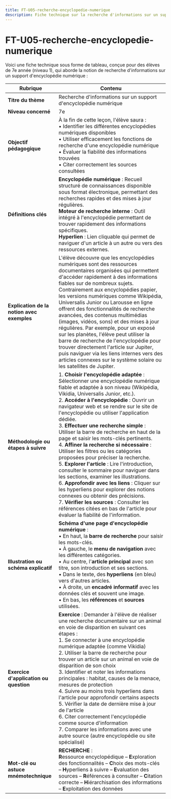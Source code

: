 ```yaml
---
title: FT-U05-recherche-encyclopedie-numerique
description: Fiche technique sur la recherche d'informations sur un support d'encyclopédie numérique
---
```


# FT-U05-recherche-encyclopedie-numerique
Voici une fiche technique sous forme de tableau, conçue pour des élèves de 7e année (niveau 1), qui aborde la notion de recherche d'informations sur un support d'encyclopédie numérique :

| **Rubrique**                                  | **Contenu**                                                                                                                                                                                                                                                                                                                                                                                                                        |
|-----------------------------------------------|-------------------------------------------------------------------------------------------------------------------------------------------------------------------------------------------------------------------------------------------------------------------------------------------------------------------------------------------------------------------------------------------------------------------------------------|
| **Titre du thème**                            | Recherche d'informations sur un support d'encyclopédie numérique                                                                                                                                                                                                                                                                                                                                                                         |
| **Niveau concerné**                           | 7e                                                                                                                                                                                                                                                                                                                                                                                                                                  |
| **Objectif pédagogique**                      | À la fin de cette leçon, l'élève saura : <br/>• Identifier les différentes encyclopédies numériques disponibles <br/>• Utiliser efficacement les fonctions de recherche d'une encyclopédie numérique <br/>• Évaluer la fiabilité des informations trouvées <br/>• Citer correctement les sources consultées                                                                                                                                                                                                                |
| **Définitions clés**                          | **Encyclopédie numérique** : Recueil structuré de connaissances disponible sous format électronique, permettant des recherches rapides et des mises à jour régulières. <br/>**Moteur de recherche interne** : Outil intégré à l'encyclopédie permettant de trouver rapidement des informations spécifiques. <br/>**Hyperlien** : Lien cliquable qui permet de naviguer d'un article à un autre ou vers des ressources externes.                                                                                                                                                                          |
| **Explication de la notion avec exemples**    | L'élève découvre que les encyclopédies numériques sont des ressources documentaires organisées qui permettent d'accéder rapidement à des informations fiables sur de nombreux sujets. Contrairement aux encyclopédies papier, les versions numériques comme Wikipédia, Universalis Junior ou Larousse en ligne offrent des fonctionnalités de recherche avancées, des contenus multimédias (images, vidéos, sons) et des mises à jour régulières. Par exemple, pour un exposé sur les planètes, l'élève peut utiliser la barre de recherche de l'encyclopédie pour trouver directement l'article sur Jupiter, puis naviguer via les liens internes vers des articles connexes sur le système solaire ou les satellites de Jupiter.                                                                                                                       |
| **Méthodologie ou étapes à suivre**           | 1. **Choisir l'encyclopédie adaptée** : Sélectionner une encyclopédie numérique fiable et adaptée à son niveau (Wikipédia, Vikidia, Universalis Junior, etc.).<br/>2. **Accéder à l'encyclopédie** : Ouvrir un navigateur web et se rendre sur le site de l'encyclopédie ou utiliser l'application dédiée.<br/>3. **Effectuer une recherche simple** : Utiliser la barre de recherche en haut de la page et saisir les mots-clés pertinents.<br/>4. **Affiner la recherche si nécessaire** : Utiliser les filtres ou les catégories proposées pour préciser la recherche.<br/>5. **Explorer l'article** : Lire l'introduction, consulter le sommaire pour naviguer dans les sections, examiner les illustrations.<br/>6. **Approfondir avec les liens** : Cliquer sur les hyperliens pour explorer des notions connexes ou obtenir des précisions.<br/>7. **Vérifier les sources** : Consulter les références citées en bas de l'article pour évaluer la fiabilité de l'information. |
| **Illustration ou schéma explicatif**         | **Schéma d'une page d'encyclopédie numérique** : <br/>• En haut, la **barre de recherche** pour saisir les mots-clés. <br/>• À gauche, le **menu de navigation** avec les différentes catégories. <br/>• Au centre, l'**article principal** avec son titre, son introduction et ses sections. <br/>• Dans le texte, des **hyperliens** (en bleu) vers d'autres articles. <br/>• À droite, un **encadré informatif** avec les données clés et souvent une image. <br/>• En bas, les **références** et **sources** utilisées.                                                                                   |
| **Exercice d'application ou question**        | **Exercice** : Demander à l'élève de réaliser une recherche documentaire sur un animal en voie de disparition en suivant ces étapes : <br/>1. Se connecter à une encyclopédie numérique adaptée (comme Vikidia) <br/>2. Utiliser la barre de recherche pour trouver un article sur un animal en voie de disparition de son choix <br/>3. Identifier et noter les informations principales : habitat, causes de la menace, mesures de protection <br/>4. Suivre au moins trois hyperliens dans l'article pour approfondir certains aspects <br/>5. Vérifier la date de dernière mise à jour de l'article <br/>6. Citer correctement l'encyclopédie comme source d'information <br/>7. Comparer les informations avec une autre source (autre encyclopédie ou site spécialisé)                                                                                                                    |
| **Mot-clé ou astuce mnémotechnique**          | **RECHERCHE** : <br/>**R**essource encyclopédique – **E**xploration des fonctionnalités – **C**hoix des mots-clés – **H**yperliens à suivre – **E**valuation des sources – **R**éférences à consulter – **C**itation correcte – **H**iérarchisation des informations – **E**xploitation des données                                                                                                                                                                                                                                                                                                                           |